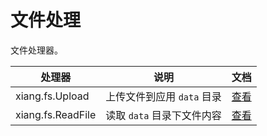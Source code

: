 # 文件处理

文件处理器。

| 处理器            | 说明                       | 文档                                    |
| ----------------- | -------------------------- | --------------------------------------- |
| xiang.fs.Upload   | 上传文件到应用 `data` 目录 | [查看](../e.处理器参考/a.数据模型#Find) |
| xiang.fs.ReadFile | 读取 `data` 目录下文件内容 | [查看](../e.处理器参考/a.数据模型#Find) |